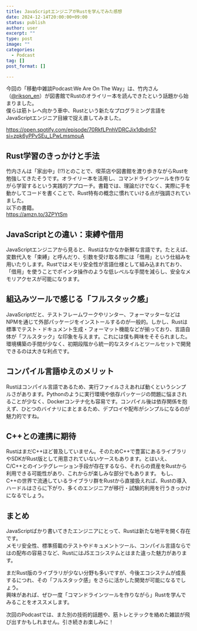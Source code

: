 ```yaml
---
title: JavaScriptエンジニアがRustを学んでみた感想
date: 2024-12-14T20:00:00+09:00
status: publish
author: user
excerpt: ""
type: post
image: ""
categories:
  - Podcast
tag: []
post_format: []

---
```



今回の「移動中雑談Podcast:We Are On The Way」は、竹内さん（[@rikson_en](https://x.com/rikson_en)）が図書館でRustのオライリー本を読んできたという話題から始まりました。  
僕らは筋トレへ向かう車中、Rustという新たなプログラミング言語をJavaScriptエンジニア目線で捉え直してみました。  


https://open.spotify.com/episode/70RkfLPnhVDRCJix1dbdn5?si=zpk6yPPvSEu_LPwLmsmouA

## Rust学習のきっかけと手法
竹内さんは「家出中」(!?)とのことで、喫茶店や図書館を渡り歩きながらRustを勉強してきたそうです。オライリー本を活用し、コマンドラインツールを作りながら学習するという実践的アプローチ。書籍では、理論だけでなく、実際に手を動かしてコードを書くことで、Rust特有の概念に慣れていける点が強調されていました。  
以下の書籍。  
https://amzn.to/3ZPYtSm

## JavaScriptとの違い：束縛や借用
JavaScriptエンジニアから見ると、Rustはなかなか新鮮な言語です。たとえば、変数代入を「束縛」と呼んだり、引数を受け取る際には「借用」という仕組みを用いたりします。Rustではメモリ安全性が言語仕様として組み込まれており、「借用」を使うことでポインタ操作のような低レベルな手間を減らし、安全なメモリアクセスが可能になります。

## 組込みツールで感じる「フルスタック感」
JavaScriptだと、テストフレームワークやリンター、フォーマッターなどはNPMを通じて外部パッケージをインストールするのが一般的。しかし、Rustは標準でテスト・ドキュメント生成・フォーマット機能などが揃っており、言語自体が「フルスタック」な印象を与えます。これには僕も興味をそそられました。環境構築の手間が少なく、初期段階から統一的なスタイルとツールセットで開発できるのは大きな利点です。

## コンパイル言語ゆえのメリット
Rustはコンパイル言語であるため、実行ファイルさえあれば動くというシンプルさがあります。Pythonのように実行環境や依存パッケージの問題に悩まされることが少なく、Dockerコンテナ化も容易です。コンパイル後は依存関係を抱えず、ひとつのバイナリにまとまるため、デプロイや配布がシンプルになるのが魅力的ですね。    

## C++との連携に期待
RustはまだC++ほど普及していません。そのためC++で豊富にあるライブラリやSDKがRust版として用意されていないケースもあります。とはいえ、C/C++とのインテグレーション手段が存在するなら、それらの資産をRustから利用できる可能性があり、これからが楽しみな部分でもあります。
もし、C++の世界で流通しているライブラリ群をRustから直接扱えれば、Rustの導入ハードルはさらに下がり、多くのエンジニアが移行・試験的利用を行うきっかけになるでしょう。

## まとめ
JavaScriptばかり書いてきたエンジニアにとって、Rustは新たな地平を開く存在です。  
メモリ安全性、標準搭載のテストやドキュメントツール、コンパイル言語ならではの配布の容易さなど、RustにはJSエコシステムとはまた違った魅力があります。

まだRust版のライブラリが少ない分野も多いですが、今後エコシステムが成長するにつれ、その「フルスタック感」をさらに活かした開発が可能になるでしょう。  
興味があれば、ぜひ一度「コマンドラインツールを作りながら」Rustを学んでみることをオススメします。  

次回のPodcastでは、また別の技術的話題や、筋トレとテックを絡めた雑談が飛び出すかもしれません。引き続きお楽しみに！


